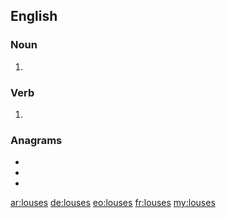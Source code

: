 ==English==

===Noun===
{{head|en|noun plural form}}

# {{lb|en|nonstandard}} {{plural of|louse|lang=en}}

===Verb===
{{head|en|verb form}}

# {{en-third-person singular of|louse}}

===Anagrams===
* {{l|en|ousels}}
* {{l|en|soleus}}
* {{l|en|soules}}

[[ar:louses]]
[[de:louses]]
[[eo:louses]]
[[fr:louses]]
[[my:louses]]